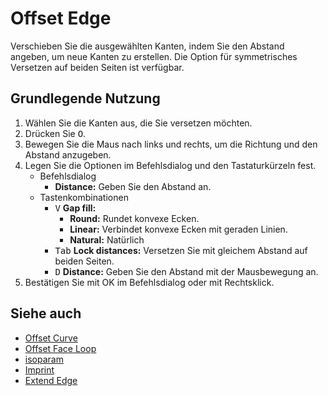 
# Offset Edge

<Reference shortcut="O" command="Offset Edge" button="Rechts von der Befehlsleiste" />

Verschieben Sie die ausgewählten Kanten, indem Sie den Abstand angeben, um neue Kanten zu erstellen. Die Option für symmetrisches Versetzen auf beiden Seiten ist verfügbar.

## Grundlegende Nutzung

1. Wählen Sie die Kanten aus, die Sie versetzen möchten.
2. Drücken Sie <kbd>O</kbd>.
3. Bewegen Sie die Maus nach links und rechts, um die Richtung und den Abstand anzugeben.
4. Legen Sie die Optionen im Befehlsdialog und den Tastaturkürzeln fest.
   - <Kst>Befehlsdialog</Kst>
      - **Distance:** Geben Sie den Abstand an.
   - <Kst>Tastenkombinationen</Kst>
      - <kbd>V</kbd> **Gap fill:**
         - **Round:** Rundet konvexe Ecken.
         - **Linear:** Verbindet konvexe Ecken mit geraden Linien.
         - **Natural:** Natürlich
      - <kbd>Tab</kbd> **Lock distances:** Versetzen Sie mit gleichem Abstand auf beiden Seiten.
      - <kbd>D</kbd> **Distance:** Geben Sie den Abstand mit der Mausbewegung an.
5. Bestätigen Sie mit OK im Befehlsdialog oder mit Rechtsklick.

<VideoPlayer fileName="offset-edge"/>

## Siehe auch
- [Offset Curve](./offset-curve)
- [Offset Face Loop](./offset-face-loop)
- [isoparam](./isoparam)
- [Imprint](./imprint)
- [Extend Edge](./extend-edge)